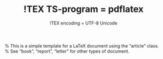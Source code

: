 % !TEX TS-program = pdflatex
% !TEX encoding = UTF-8 Unicode

% This is a simple template for a LaTeX document using the "article" class.
% See "book", "report", "letter" for other types of document.

\documentclass[11pt]{article} % use r type; default would be 10pt

\usepackage[utf8]{inputenc} 
\usepackage{geometry} % to change the page dimensions
\geometry{a4paper} 
\usepackage{graphicx} 
\usepackage{amsmath}
\usepackage{framed}
\usepackage{amssymb}
\usepackage{booktabs} % for much better looking tables
\usepackage{array} % for better arrays (eg matrices) in maths
\usepackage{paralist} % very flexible & customisable lists (eg. enumerate/*ize, etc.)
\usepackage{verbatim}
\usepackage{subfig} 
\usepackage{fancyhdr} % This should be set AFTER setting up the page geometry
\pagestyle{fancy} % options: empty , plain , fancy
\renewcommand{\headrulewidth}{0pt} % customise the layout...
\lhead{Dublin \texttt{R}}\chead{Cluster Analysis with \texttt{R}}\rhead{June 2014}
\lfoot{}\cfoot{\thepage}\rfoot{}

%%% SECTION TITLE APPEARANCE
\usepackage{sectsty}
\all##sfont{\sffamily\mdseries\upshape} % (See the fntguide.pdf for font help)
% (This matches ConTeXt defaults)

%%% ToC (table of contents) APPEARANCE
\usepackage[nottoc,notlof,notlot]{tocbibind} % Put the bibliography in the ToC
\usepackage[titles,subfigure]{tocloft} % Alter the style of the Table of Contents
\renewcommand{\cftsecfont}{\rmfamily\mdseries\upshape}
\renewcommand{\cftsecpagefont}{\rmfamily\mdseries\upshape} % No bold!

%%% END Article customizations

%%% The "real" document content comes below...

\title{Residual Analysis with \texttt{R}}
\author{The Author}
%\date{} % Activate to display a given date or no date (if empty),
         % otherwise the current date is printed 

\begin{document}
\tableofcontents

\newpage
\##{Residual Analysis for Linear Models}

\###{Key Concepts}

\begin{description}
\*[Residual]

\*[Influence]

\*[Outlier]

\*[Leverage]

\end{description}

\###{Studentized and Standardized Residuals}
%---------------------------------------------------------------------------%
\newpage


\###{Cook's Distance}

\####{\texttt{infleunce}}
This function provides the basic quantities which are used in forming a wide variety of diagnostics for checking the quality of regression fits.



\####{Interpreting Cook's Distance}


%---------------------------------------------------------------------------%
\####{Using the \texttt{plot} command}

\begin{*ize}
\* Homogenety of Variance of Residuals
\* 
\*
\end{*ize}


\####{Coding the four plots together}

\begin{framed}
\begin{verbatim}
par(mfrow=c(2,2))

plot(FittedModel)

par(opar)
\end{verbatim}
\end{framed}

%---------------------------------------------------------------------------%
\newpage
\###{Diagnostics of LME Models}

% Schabenberger
% Zewotir
% Haslett Hayes





%---------------------------------------------------------------------------%

\end{document}
